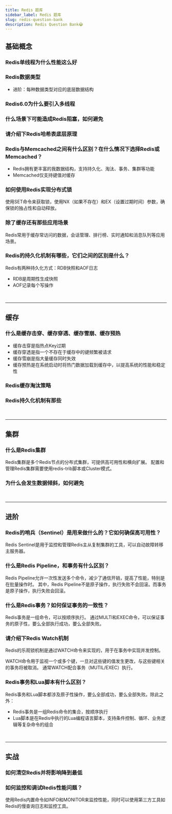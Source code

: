 ```yaml
---
title: Redis 题库
sidebar_label: Redis 题库
slug: redis-question-bank
description: Redis Question Bank😂
---
```


## 基础概念

### Redis单线程为什么性能这么好

### Redis数据类型

- 进阶：每种数据类型对应的底层数据结构

### Redis6.0为什么要引入多线程

### 什么场景下可能造成Redis阻塞，如何避免

### 请介绍下Redis哈希表底层原理

### Redis与Memcached之间有什么区别？在什么情况下选择Redis或Memcached？
- Redis拥有更丰富的我数据结构，支持持久化、淘汰、事务、集群等功能
- Memcached仅支持键值对缓存

### 如何使用Redis实现分布式锁
使用SET命令来获取锁，使用NX（如果不存在）和EX（设置过期时间）参数，确保锁的独占性和自动释放。

### 除了缓存还有那些应用场景
Redis常用于缓存常访问的数据，会话管理、排行榜、实时通知和消息队列等应用场景。

### Redis的持久化机制有哪些，它们之间的区别是什么？
Redis有两种持久化方式：RDB快照和AOF日志
- RDB是周期性生成快照
- AOF记录每个写操作

<br/>

---

## 缓存

### 什么是缓存击穿、缓存穿透、缓存雪崩、缓存预热
- 缓存击穿是指热点Key过期
- 缓存穿透是指一个不存在于缓存中的键频繁被请求
- 缓存雪崩是指大量缓存同时失效
- 缓存预热是在系统启动时将热门数据加载到缓存中，以提高系统的性能和稳定性

### Redis缓存淘汰策略

### Redis持久化机制有那些

<br/>

---

## 集群

### 什么是Redis集群
Redis集群是多个Redis节点的分布式集群，可提供高可用性和横向扩展。
配置和管理Redis集群需要使用redis-trib脚本或Cluster模式。

### 为什么会发生数据倾斜，如何避免

<br/>

---

## 进阶

### Redis的哨兵（Sentinel）是用来做什么的？它如何确保高可用性？
Redis Sentinel是用于监控和管理Redis主从复制集群的工具，可以自动故障转移主服务器。

### 什么是Redis Pipeline，和事务有什么区别？
Redis Pipeline允许一次性发送多个命令，减少了通信开销，提高了性能，特别是在批量操作时。
其中，Redis Pipeline不是原子操作，执行失败不会回滚。而事务是原子操作，执行失败会回滚。

### 什么是Redis事务？如何保证事务的一致性？
Redis事务是一组命令，可以按顺序执行。
通过MULTI和EXEC命令，可以保证事务的原子性，要么全部执行成功，要么全部失败。

### 请介绍下Redis Watch机制
Redis的乐观锁机制是通过WATCH命令来实现的，用于在事务中实现并发控制。

WATCH命令用于监视一个或多个键，一旦对这些键的值发生更改，与这些键相关的事务将被取消。
通常WATCH配合事务（MUTIL/EXEC）执行。

### Redis事务和Lua脚本有什么区别？
Redis事务和Lua脚本都涉及原子性操作，要么全部成功，要么全部失败。除此之外：
- Redis事务是一组Redis命令的集合，按顺序执行
- Lua脚本是在Redis中执行的Lua编程语言脚本，支持条件控制、循环、业务逻辑等复杂命令的组合

<br/>

---

## 实战

### 如何清空Redis并将影响降到最低

### 如何监控和调试Redis性能问题？
使用Redis内置命令如INFO和MONITOR来监控性能，同时可以使用第三方工具如Redis的慢查询日志和监控工具。
